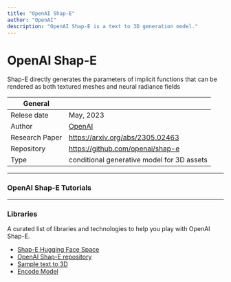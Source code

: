 ```yaml
---
title: "OpenAI Shap-E"
author: "OpenAI"
description: "OpenAI Shap-E is a text to 3D generation model."
---
```


# OpenAI Shap-E
Shap-E directly generates the parameters of implicit functions that can be rendered as both textured meshes and neural radiance fields

| General  |  |
| --- | --- |
| Relese date |  May, 2023 |
| Author | [OpenAI](https://openai.com/)  |
| Research Paper | https://arxiv.org/abs/2305.02463 |
| Repository | https://github.com/openai/shap-e |
| Type | conditional generative model for 3D assets|

---

### OpenAI Shap-E Tutorials

<TechTutorials />

---

### Libraries
A curated list of libraries and technologies to help you play with OpenAI Shap-E.

* [Shap-E Hugging Face Space](https://huggingface.co/spaces/hysts/Shap-E)
* [OpenAI Shap-E repository](https://github.com/openai/shap-e)
* [Sample text to 3D](https://github.com/openai/shap-e/blob/main/shap_e/examples/sample_text_to_3d.ipynb)
* [Encode Model](https://github.com/openai/shap-e/blob/main/shap_e/examples/encode_model.ipynb)
